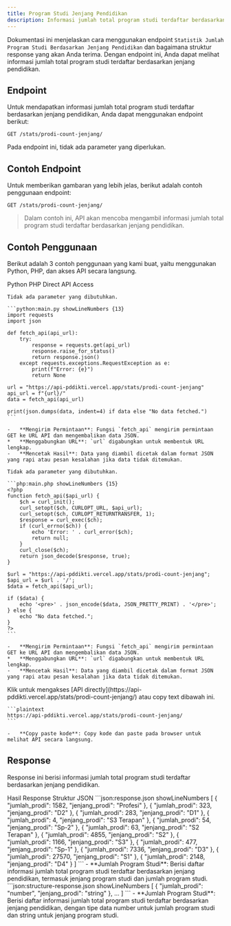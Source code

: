 ```yaml
---
title: Program Studi Jenjang Pendidikan
description: Informasi jumlah total program studi terdaftar berdasarkan jenjang pendidikan.
---
```


Dokumentasi ini menjelaskan cara menggunakan endpoint `Statistik Jumlah Program Studi Berdasarkan Jenjang Pendidikan` dan bagaimana struktur response yang akan Anda terima. Dengan endpoint ini, Anda dapat melihat informasi jumlah total program studi terdaftar berdasarkan jenjang pendidikan.

## Endpoint

Untuk mendapatkan informasi jumlah total program studi terdaftar berdasarkan jenjang pendidikan, Anda dapat menggunakan endpoint berikut:

```plaintext
GET /stats/prodi-count-jenjang/
```

Pada endpoint ini, tidak ada parameter yang diperlukan.

## Contoh Endpoint

Untuk memberikan gambaran yang lebih jelas, berikut adalah contoh penggunaan endpoint:

```plaintext
GET /stats/prodi-count-jenjang/
```

> Dalam contoh ini, API akan mencoba mengambil informasi jumlah total program studi terdaftar berdasarkan jenjang pendidikan.

## Contoh Penggunaan

Berikut adalah 3 contoh penggunaan yang kami buat, yaitu menggunakan Python, PHP, dan akses API secara langsung.

<Tabs defaultValue="python" className="pt-5 pb-1">
  <TabsList>
    <TabsTrigger value="python">Python</TabsTrigger>
    <TabsTrigger value="php">PHP</TabsTrigger>
    <TabsTrigger value="direct">Direct API Access</TabsTrigger>
  </TabsList>
  <TabsContent value="python">

    Tidak ada parameter yang dibutuhkan.

    ```python:main.py showLineNumbers {13}
    import requests
    import json

    def fetch_api(api_url):
        try:
            response = requests.get(api_url)
            response.raise_for_status()
            return response.json()
        except requests.exceptions.RequestException as e:
            print(f"Error: {e}")
            return None

    url = "https://api-pddikti.vercel.app/stats/prodi-count-jenjang"
    api_url = f"{url}/"
    data = fetch_api(api_url)

    print(json.dumps(data, indent=4) if data else "No data fetched.")
    ```

    -   **Mengirim Permintaan**: Fungsi `fetch_api` mengirim permintaan GET ke URL API dan mengembalikan data JSON.
    *   **Menggabungkan URL**: `url` digabungkan untuk membentuk URL lengkap.
    -   **Mencetak Hasil**: Data yang diambil dicetak dalam format JSON yang rapi atau pesan kesalahan jika data tidak ditemukan.
  </TabsContent>
  <TabsContent value="php">

    Tidak ada parameter yang dibutuhkan.

    ```php:main.php showLineNumbers {15}
    <?php
    function fetch_api($api_url) {
        $ch = curl_init();
        curl_setopt($ch, CURLOPT_URL, $api_url);
        curl_setopt($ch, CURLOPT_RETURNTRANSFER, 1);
        $response = curl_exec($ch);
        if (curl_errno($ch)) {
            echo 'Error: ' . curl_error($ch);
            return null;
        }
        curl_close($ch);
        return json_decode($response, true);
    }

    $url = "https://api-pddikti.vercel.app/stats/prodi-count-jenjang";
    $api_url = $url . '/';
    $data = fetch_api($api_url);

    if ($data) {
        echo '<pre>' . json_encode($data, JSON_PRETTY_PRINT) . '</pre>';
    } else {
        echo "No data fetched.";
    }
    ?>
    ```

    -   **Mengirim Permintaan**: Fungsi `fetch_api` mengirim permintaan GET ke URL API dan mengembalikan data JSON.
    *   **Menggabungkan URL**: `url` digabungkan untuk membentuk URL lengkap.
    -   **Mencetak Hasil**: Data yang diambil dicetak dalam format JSON yang rapi atau pesan kesalahan jika data tidak ditemukan.
  </TabsContent>
  <TabsContent value="direct">
    Klik untuk mengakses [API directly](https://api-pddikti.vercel.app/stats/prodi-count-jenjang/) atau copy text dibawah ini.

    ```plaintext
    https://api-pddikti.vercel.app/stats/prodi-count-jenjang/
    ```

    -   **Copy paste kode**: Copy kode dan paste pada browser untuk melihat API secara langsung.
  </TabsContent>
</Tabs>

## Response

Response ini berisi informasi jumlah total program studi terdaftar berdasarkan jenjang pendidikan.

<Tabs defaultValue="hasil" className="pt-5 pb-1">
  <TabsList>
    <TabsTrigger value="hasil">Hasil Response</TabsTrigger>
    <TabsTrigger value="struktur">Struktur JSON</TabsTrigger>
  </TabsList>
  <TabsContent value="hasil">
    ```json:response.json showLineNumbers
    [
        {
            "jumlah_prodi": 1582,
            "jenjang_prodi": "Profesi"
        },
        {
            "jumlah_prodi": 323,
            "jenjang_prodi": "D2"
        },
        {
            "jumlah_prodi": 283,
            "jenjang_prodi": "D1"
        },
       {
           "jumlah_prodi": 4,
            "jenjang_prodi": "S3 Terapan"
        },
         {
            "jumlah_prodi": 54,
             "jenjang_prodi": "Sp-2"
         },
        {
            "jumlah_prodi": 63,
            "jenjang_prodi": "S2 Terapan"
        },
         {
            "jumlah_prodi": 4855,
            "jenjang_prodi": "S2"
        },
        {
            "jumlah_prodi": 1166,
            "jenjang_prodi": "S3"
         },
         {
            "jumlah_prodi": 477,
             "jenjang_prodi": "Sp-1"
        },
        {
           "jumlah_prodi": 7336,
            "jenjang_prodi": "D3"
        },
        {
            "jumlah_prodi": 27570,
            "jenjang_prodi": "S1"
        },
        {
            "jumlah_prodi": 2148,
            "jenjang_prodi": "D4"
         }
    ]
    ```
    -   **Jumlah Program Studi**: Berisi daftar informasi jumlah total program studi terdaftar berdasarkan jenjang pendidikan, termasuk jenjang program studi dan jumlah program studi.
  </TabsContent>
  <TabsContent value="struktur">
    ```json:structure-response.json showLineNumbers
    [
        {
            "jumlah_prodi": "number",
            "jenjang_prodi": "string"
        },
         ...
    ]
    ```
    -   **Jumlah Program Studi**: Berisi daftar informasi jumlah total program studi terdaftar berdasarkan jenjang pendidikan, dengan tipe data number untuk jumlah program studi dan string untuk jenjang program studi.
  </TabsContent>
</Tabs>